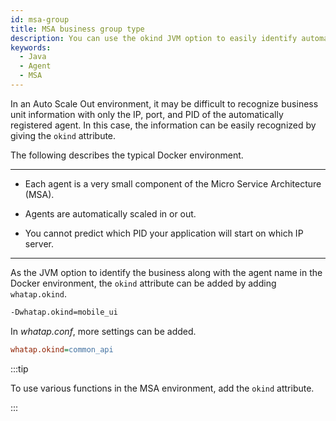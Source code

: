 ```yaml
---
id: msa-group
title: MSA business group type
description: You can use the okind JVM option to easily identify automatically registered Java agents for each business unit in the Auto Scale Out environment. This setting that is useful for agent management in the Docker environment, is useful to distinguish the agent's role or the service group.
keywords:
  - Java
  - Agent
  - MSA
---
```


In an Auto Scale Out environment, it may be difficult to recognize business unit information with only the IP, port, and PID of the automatically registered agent. In this case, the information can be easily recognized by giving the `okind` attribute.

The following describes the typical Docker environment.

---

- Each agent is a very small component of the Micro Service Architecture (MSA).

- Agents are automatically scaled in or out.

- You cannot predict which PID your application will start on which IP server.

---

As the JVM option to identify the business along with the agent name in the Docker environment, the `okind` attribute can be added by adding `whatap.okind`.

```bash title='JAVA_OPTS'
-Dwhatap.okind=mobile_ui
```

In _whatap.conf_, more settings can be added.

```ini title='whatap.conf'
whatap.okind=common_api
```

:::tip

To use various functions in the MSA environment, add the `okind` attribute.

:::
